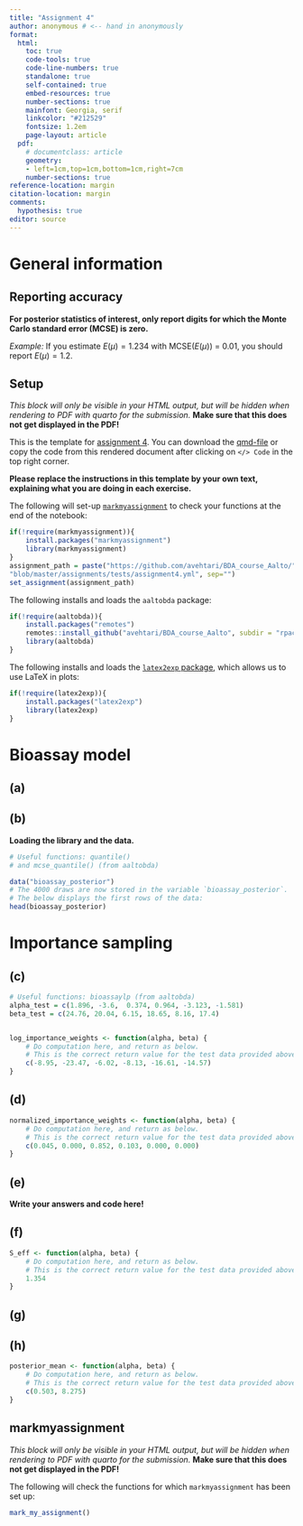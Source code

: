 ```yaml
---
title: "Assignment 4"
author: anonymous # <-- hand in anonymously
format: 
  html:
    toc: true
    code-tools: true
    code-line-numbers: true
    standalone: true
    self-contained: true
    embed-resources: true  
    number-sections: true
    mainfont: Georgia, serif
    linkcolor: "#212529"
    fontsize: 1.2em
    page-layout: article
  pdf:  
    # documentclass: article
    geometry:
    - left=1cm,top=1cm,bottom=1cm,right=7cm
    number-sections: true
reference-location: margin
citation-location: margin 
comments:
  hypothesis: true
editor: source
---
```



# General information
::: {.callout-important}
# Reporting accuracy

**For posterior statistics of interest, only
report digits for which the Monte Carlo standard error (MCSE) is zero.**

*Example:* If you estimate $E(\mu)=1.234$ with MCSE($E(\mu)$) = 0.01,
you should report $E(\mu)=1.2$.
:::


:::: {.content-hidden when-format="pdf"}
::: {.callout-warning collapse=false}
 
## Setup 


*This block will only be visible in your HTML output, but will be hidden when rendering to PDF with quarto for the submission.*
**Make sure that this does not get displayed in the PDF!**
    



This is the template for [assignment 4](assignment4.html). You can download the [qmd-file](https://raw.githubusercontent.com/avehtari/BDA_course_Aalto/gh-pages/assignments/template4.qmd) or copy the code from this rendered document after clicking on `</> Code` in the top right corner.

**Please replace the instructions in this template by your own text, explaining what you are doing in each exercise.** 

The following will set-up [`markmyassignment`](https://github.com/MansMeg/markmyassignment) to check your functions at the end of the notebook:
 
```r
if(!require(markmyassignment)){
    install.packages("markmyassignment")
    library(markmyassignment)
}
assignment_path = paste("https://github.com/avehtari/BDA_course_Aalto/",
"blob/master/assignments/tests/assignment4.yml", sep="")
set_assignment(assignment_path)    
```       

The following installs and loads the `aaltobda` package:
```r
if(!require(aaltobda)){
    install.packages("remotes")
    remotes::install_github("avehtari/BDA_course_Aalto", subdir = "rpackage", upgrade="never")
    library(aaltobda)
}
```
The following installs and loads the [`latex2exp` package](https://github.com/stefano-meschiari/latex2exp), which allows us to use LaTeX in plots:
```r
if(!require(latex2exp)){
    install.packages("latex2exp")
    library(latex2exp)
}
```

:::
::::


# Bioassay model 
## (a)

## (b)


**Loading the library and the data.**
``` r
# Useful functions: quantile()
# and mcse_quantile() (from aaltobda)

data("bioassay_posterior")
# The 4000 draws are now stored in the variable `bioassay_posterior`.
# The below displays the first rows of the data:
head(bioassay_posterior)
```


# Importance sampling
## (c)


```r
# Useful functions: bioassaylp (from aaltobda)
alpha_test = c(1.896, -3.6,  0.374, 0.964, -3.123, -1.581)
beta_test = c(24.76, 20.04, 6.15, 18.65, 8.16, 17.4)


log_importance_weights <- function(alpha, beta) {
    # Do computation here, and return as below.
    # This is the correct return value for the test data provided above.
    c(-8.95, -23.47, -6.02, -8.13, -16.61, -14.57)
}
```


## (d)


```r
normalized_importance_weights <- function(alpha, beta) {
    # Do computation here, and return as below.
    # This is the correct return value for the test data provided above.
    c(0.045, 0.000, 0.852, 0.103, 0.000, 0.000)
}
```


## (e)


**Write your answers and code here!**


## (f)


```r
S_eff <- function(alpha, beta) {
    # Do computation here, and return as below.
    # This is the correct return value for the test data provided above.
    1.354
}
```


## (g)

## (h)


```r
posterior_mean <- function(alpha, beta) {
    # Do computation here, and return as below.
    # This is the correct return value for the test data provided above.
    c(0.503, 8.275)
}
```



:::: {.content-hidden when-format="pdf"}
::: {.callout-warning collapse=false}

## markmyassignment


*This block will only be visible in your HTML output, but will be hidden when rendering to PDF with quarto for the submission.*
**Make sure that this does not get displayed in the PDF!**
    


The following will check the functions for which `markmyassignment` has been set up:
 
```r
mark_my_assignment()    
```      

:::
::::

